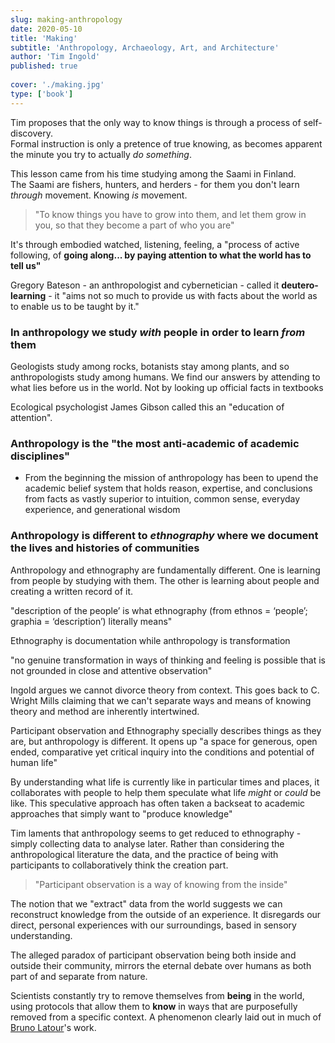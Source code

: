 ```yaml
---
slug: making-anthropology
date: 2020-05-10
title: 'Making'
subtitle: 'Anthropology, Archaeology, Art, and Architecture'
author: 'Tim Ingold'
published: true
 
cover: './making.jpg'
type: ['book']
---
```


Tim proposes that the only way to know things is through a process of self-discovery.  
Formal instruction is only a pretence of true knowing, as becomes apparent the minute you try to actually _do something_.  

This lesson came from his time studying among the Saami in Finland.  
The Saami are fishers, hunters, and herders - for them you don't learn _through_ movement. Knowing _is_ movement.

> "To know things you have to grow into them, and let them grow in you, so that they become a part of who you are"

It's through embodied watched, listening, feeling, a "process of active following, of __going along... by paying attention to what the world has to tell us"__  


Gregory Bateson - an anthropologist and cybernetician - called it **deutero-learning** - it "aims not so much to provide us with facts about the world as to enable us to be taught by it."

### In anthropology we study *with* people in order to learn *from* them

Geologists study among rocks, botanists stay among plants, and so anthropologists study among humans. We find our answers by attending to what lies before us in the world. Not by looking up official facts in textbooks

Ecological psychologist James Gibson called this an "education of attention". 


### Anthropology is the **"the most anti-academic of academic disciplines"**

- From the beginning the mission of anthropology has been to upend the academic belief system that holds reason, expertise, and conclusions from facts as vastly superior to intuition, common sense, everyday experience, and generational wisdom

###  Anthropology is different to *ethnography* where we document the lives and histories of communities


Anthropology and ethnography are fundamentally different. One is learning from people by studying with them. The other is learning about people and creating a written record of it.

"description of the people’ is what ethnography (from ethnos = ‘people’; graphia = ‘description’) literally means"

Ethnography is documentation while anthropology is transformation

"no genuine transformation in ways of thinking and feeling is possible that is not grounded in close and attentive observation"

Ingold argues we cannot divorce theory from context. This goes back to C. Wright Mills claiming that we can't separate ways and means of knowing 
theory and method are inherently intertwined. 

Participant observation and Ethnography specially describes things as they are, but anthropology is different. It opens up "a space for generous, open ended, comparative yet critical inquiry into the conditions and potential of human life"

By understanding what life is currently like in particular times and places, it collaborates with people to help them speculate what life _might_ or _could_ be like. This speculative approach has often taken a backseat to academic approaches that simply want to "produce knowledge"

Tim laments that anthropology seems to get reduced to ethnography - simply collecting data to analyse later. Rather than considering the anthropological literature the data, and the practice of being with participants to collaboratively think the creation part.

> "Participant observation is a way of knowing from the inside"


The notion that we "extract" data from the world suggests we can reconstruct knowledge from the outside of an experience. It disregards our direct, personal experiences with our surroundings, based in sensory understanding.

The alleged paradox of participant observation being both inside and outside their community, mirrors the eternal debate over humans as both part of and separate from nature.

Scientists constantly try to remove themselves from **being** in the world, using protocols that allow them to **know** in ways that are purposefully removed from a specific context. A phenomenon clearly laid out in much of <a href="/modern">Bruno Latour</a>'s work.
